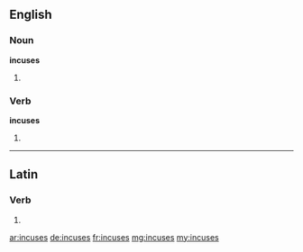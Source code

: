 ==English==

===Noun===
'''incuses'''

# {{plural of|incuse}}

===Verb===
'''incuses'''

# {{en-third-person singular of|incuse}}

----

==Latin==

===Verb===
{{la-verb-form|incūsēs}}

# {{conjugation of|incūsō||2|s|pres|act|sub|lang=la}}

[[ar:incuses]]
[[de:incuses]]
[[fr:incuses]]
[[mg:incuses]]
[[my:incuses]]